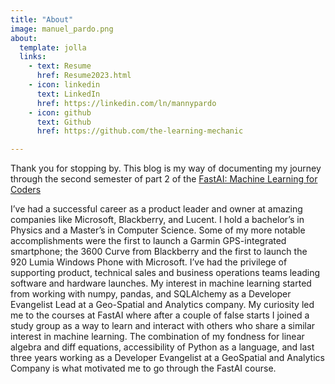 ```yaml
---
title: "About"
image: manuel_pardo.png
about:
  template: jolla
  links:
    - text: Resume
      href: Resume2023.html
    - icon: linkedin
      text: LinkedIn
      href: https://linkedin.com/ln/mannypardo
    - icon: github
      text: Github
      href: https://github.com/the-learning-mechanic

---
```


Thank you for stopping by. This blog is my way of documenting my journey through the second semester of part 2 of the
[FastAI: Machine Learning for Coders](https://course.fast.ai/)

I've had a successful career as a product leader and owner at amazing companies like Microsoft, Blackberry, and Lucent. I hold a bachelor's in Physics and a Master's in Computer Science. Some of my more notable accomplishments were the first to launch a Garmin GPS-integrated smartphone; the 3600 Curve from Blackberry and the first to launch the 920 Lumia Windows Phone with Microsoft. I've had the privilege of supporting product, technical sales and business operations teams leading software and hardware launches.
My interest in machine learning started from working with numpy, pandas, and SQLAlchemy as a Developer Evangelist Lead at a Geo-Spatial and Analytics company. My curiosity led me to the courses at FastAI where after a couple of false starts I joined a study group as a way to learn and interact with others who share a similar interest in machine learning.
The combination of my fondness for linear algebra and diff equations, accessibility of Python as a language, and last three years working as a Developer Evangelist at a GeoSpatial and Analytics Company is what motivated me to go through the FastAI course.

